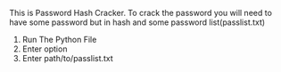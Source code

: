 This is Password Hash Cracker.
To crack the password you will need to have some password but in hash and some password list(passlist.txt)

1. Run The Python File
2. Enter option
3. Enter path/to/passlist.txt